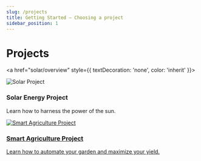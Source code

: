 ```yaml
---
slug: /projects
title: Getting Started — Choosing a project
sidebar_position: 1
---
```


# Projects

<a href="solar/overview" style={{ textDecoration: 'none', color: 'inherit' }}>
  <div style={{
    display: 'flex',
    alignItems: 'center',
    gap: '1rem',
    padding: '1rem',
    border: '1px solid #ccc',
    borderRadius: '8px',
  }}>
    <img src="/img/solar_project.png" alt="Solar Project" style={{ width: '200px', height: 'auto' }} />
    <div>
      <h3>Solar Energy Project</h3>
      <p>Learn how to harness the power of the sun.</p>
    </div>
  </div>
</a>
<div></div>
<a href="smart-ag/overview" style={{ textDecoration: 'none', color: 'inherit' }}>
  <div style={{
    display: 'flex',
    alignItems: 'center',
    gap: '1rem',
    padding: '1rem',
    border: '1px solid #ccc',
    borderRadius: '8px',
  }}>
    <img src="/img/smart_agriculture_project.png" alt="Smart Agriculture Project" style={{ width: '200px', height: 'auto' }} />
    <div>
      <h3>Smart Agriculture Project</h3>
      <p>Learn how to automate your garden and maximize your yield.</p>
    </div>
  </div>
</a>